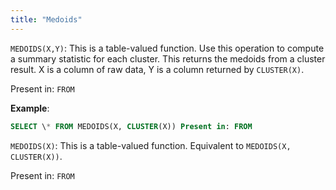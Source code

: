 ```yaml
---
title: "Medoids"
---
```


`MEDOIDS(X,Y)`: This is a table-valued function. Use this operation to compute a
summary statistic for each cluster. This returns the medoids from a cluster
result. X is a column of raw data, Y is a column returned by `CLUSTER(X)`.

Present in: `FROM`

**Example**:

```sql
SELECT \* FROM MEDOIDS(X, CLUSTER(X)) Present in: FROM
```

`MEDOIDS(X)`: This is a table-valued function. Equivalent to
`MEDOIDS(X, CLUSTER(X))`.

Present in: `FROM`
